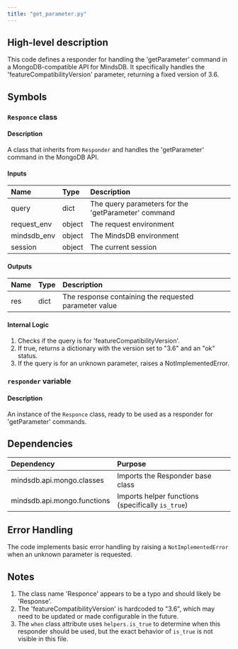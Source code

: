 ```yaml
---
title: "get_parameter.py"
---
```


## High-level description
This code defines a responder for handling the 'getParameter' command in a MongoDB-compatible API for MindsDB. It specifically handles the 'featureCompatibilityVersion' parameter, returning a fixed version of 3.6.

## Symbols

### `Responce` class
#### Description
A class that inherits from `Responder` and handles the 'getParameter' command in the MongoDB API.

#### Inputs
| Name | Type | Description |
|:-----|:-----|:------------|
| query | dict | The query parameters for the 'getParameter' command |
| request_env | object | The request environment |
| mindsdb_env | object | The MindsDB environment |
| session | object | The current session |

#### Outputs
| Name | Type | Description |
|:-----|:-----|:------------|
| res | dict | The response containing the requested parameter value |

#### Internal Logic
1. Checks if the query is for 'featureCompatibilityVersion'.
2. If true, returns a dictionary with the version set to "3.6" and an "ok" status.
3. If the query is for an unknown parameter, raises a NotImplementedError.

### `responder` variable
#### Description
An instance of the `Responce` class, ready to be used as a responder for 'getParameter' commands.

## Dependencies
| Dependency | Purpose |
|:-----------|:--------|
| mindsdb.api.mongo.classes | Imports the Responder base class |
| mindsdb.api.mongo.functions | Imports helper functions (specifically `is_true`) |

## Error Handling
The code implements basic error handling by raising a `NotImplementedError` when an unknown parameter is requested.

## Notes
1. The class name 'Responce' appears to be a typo and should likely be 'Response'.
2. The 'featureCompatibilityVersion' is hardcoded to "3.6", which may need to be updated or made configurable in the future.
3. The `when` class attribute uses `helpers.is_true` to determine when this responder should be used, but the exact behavior of `is_true` is not visible in this file.